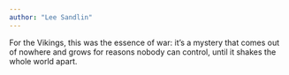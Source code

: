 ```yaml
---
author: "Lee Sandlin"
---
```


For the Vikings, this was the essence of war: it’s a mystery that comes out of nowhere and grows for reasons nobody can control, until it shakes the whole world apart.


